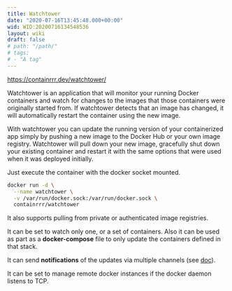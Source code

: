 ```yaml
---
title: Watchtower
date: "2020-07-16T13:45:48.000+00:00"
wid: WID:20200716134548536
layout: wiki
draft: false
# path: "/path/"
# tags:
# - "A tag"
---
```


https://containrrr.dev/watchtower/

Watchtower is an application that will monitor your running Docker containers
and watch for changes to the images that those containers were originally
started from. If watchtower detects that an image has changed, it will
automatically restart the container using the new image.

With watchtower you can update the running version of your containerized app
simply by pushing a new image to the Docker Hub or your own image registry.
Watchtower will pull down your new image, gracefully shut down your existing
container and restart it with the same options that were used when it was
deployed initially.

Just execute the container with the docker socket mounted.

```bash
docker run -d \
  --name watchtower \
  -v /var/run/docker.sock:/var/run/docker.sock \
  containrrr/watchtower
```

It also supports pulling from private or authenticated image registries.

It can be set to watch only one, or a set of containers. Also it can be used as
part as a **docker-compose** file to only update the containers defined in that
stack.

It can send **notifications** of the updates via multiple channels (see
[doc](https://containrrr.dev/watchtower/notifications/)).

It can be set to manage remote docker instances if the docker daemon listens to
TCP.
